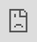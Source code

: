 ```yaml
---
title: "Shiny"
subtitle: "Se Statistic"  
author: 
  - "Flo"
  - "Rudi"
  - "Manuel"
date: '`r Sys.Date()`'
output:
  xaringan::moon_reader:
    lib_dir: libs
    css: xaringan-themer.css
    nature:
      highlightStyle: github
      highlightLines: true
      countIncrementalSlides: false
      beforeInit: "https://platform.twitter.com/widgets.js"
---
```


```r
options(htmltools.dir.version = FALSE)
```

```r
xaringanthemer::style_duo(
  primary_color = "#025E73",
  secondary_color =  "#F2A341"
)
```
class: inverse, center

#Agenda

--

1.Was ist Shiny

--

2.Frontend/Backend

--

3.Layout  

--

4.Shiny Input/Output  

--

5.Shiny Reactivity

--

6.Abschluss

---
class: inverse, center, middle
#1. Was ist Shiny
---
###Was ist Shiny



<blockquote class="twitter-tweet tw-align-center" data-lang="de"><p lang="en" dir="ltr">You&#39;re doing it right if you get frustrated: if you&#39;re not frustrated, you&#39;re (probably) not stretching yourself mentally</p>&mdash; Hadley Wickham (@hadleywickham) <a href="https://twitter.com/hadleywickham/status/565516733516349441?ref_src=twsrc%5Etfw">11. Februar 2015</a></blockquote>
---
class: inverse, center, middle
#2. Frontend/Backend
---
###Frontend/Backend

---
<iframe 
  src="https://shiny.rstudio.com/gallery/mri-images.html" 
  style="position:absolute; top:0; left:0; bottom:0; right:0; width:100%; height:100vh; border:none; margin:0; padding:0; overflow:hidden; z-index:999999;"> 
</iframe>
---
class: inverse, center, middle
#3. Layout  
---
### Common Layout Options


.left-column[
```r
knitr::include_graphics("https://bookdown.org/weicheng/shinyTutorial/images/layout.png")
```
]

.right-column[
```r
library(shiny)

ui <- fluidPage( 
  sidebarLayout(
    sidebarPanel("side panel"),
    mainPanel("main panel")
  )
)

server <- function(input, output) { }

shinyApp(ui = ui, server = server)
```

```r
splitLayout("Object 1", "Object 2" )
```

```r
verticalLayout("Object 1", "Object 2", "Object 3")
```
]
---
### HTML Tags

110 HTML tags can be used with builder functions in RShiny

<!-- Unnamed arguments will be passed into the tag; named arguments will become tag attributes -->


```undefined
Link:           <a href="url">link text</a>  a("link text", href="url")
Image:          <img src="image.jpg">        img(src="image.png")
Linebreak:      <br>                         br()
Horizontal Line:<hr>                         hr()
Bold:           <strong>bold text</strong>   strong("bold text")
Italic:         <em>italic text</em>         em("italic text")
Lvl. 1 Header:  <h1>header<\h1>              h1("header")
Lvl. 2 Header:  <h2>header<\h2>              h2("header")
```



```undefined
tags$h1("header") <=> h1("header")
tags$iframe(...)
```


Using the HTML() function markes the argument as HTML and formats it accordingly.

CSS and JavaScript files can be linked.
---
### Layout Exercise
Create navbarPage layout with three different tabs:
  1. Tab called "Side Bar Layout":
    + Use the sidebar layout with the side bar on the right
    + Write some bold text in sidebar panel
    + Format the title text in main panel as a header
  2. Tab called "Image":
    + Use img() to insert the R studio logo and set the width to 50% <br> (You can use the URL in the linkToLogo variable)
  3. Tab called "Links":
    + Use split layout and split the tab in two columns with 75% und 25% of the total width
    + On the left side use HTML() with HTML tags to link to the R Shiny webpage
    + On the right side use the shiny function a() that simplyifies this

---
#4. Shiny Input/Output  
---
###Shiny Input/Output
...
---
<iframe 
  src="https://shiny.rstudio.com/gallery/widget-gallery.html" 
  style="position:absolute; top:0; left:0; bottom:0; right:0; width:130%; height:100vh; border:none; margin:0; padding:0; overflow:hidden; z-index:999999;"> 
</iframe>
---

class: inverse, center, middle
#5. Shiny Reactivity
---
class: inverse, center, middle
#Reactivity is where the SHINY Magic happens
---

###Reactivity makes Shiny responisive to User Input. 
-Server Function is "listening" for **Reactive Sources**

-Server sends Information to **Reactive Endpoint**  

https://shiny.rstudio.com/gallery/widget-gallery.html 

```r
knitr::include_graphics("img/reactivity1.png")
```
---
###Reactive sources
Reactive Input/ Reactive Values  
-actionButton()  
-selectInput()  
-textInput()  
-...  

```r
#UI
library(shiny)
ui <- fluidPage(
  numericInput(inputId ="num", label = h3("Numeric input"), value = 1), #<<
  hr(),
  fluidRow(column(3, verbatimTextOutput(outputId ="value")))
)

```

---
###reactive Endpoints
-plotOutput()  
-textOutput()  
-tableOutput()  
-...

```r
server <- function(input, output) {
  output$nthValue <- renderText({ as.character(input$n) }) #<<
}
```

---
###Reactive Enviroment
Reactive input can only be processed in an "reactive Enviroment"

**Input is not in an reactive Enviroment**
```r
server <- function(input, output) {
  # Not an reactive Enviroment
  # Will couse an ERROR
  input      <- input$n #<<
  output$nthValue <- input
}
```

--
**Input is in an reactive Enviroment**
```r
server <- function(input, output) {
  output$nthValue <- renderText({ as.character(input$n) }) #<<
}
```

---
###reactive expressions

**reactive()**  
-works like a normal function  
-reacts to any input change within the function  

```r
#reactive()
value <- reactive({
  input$num1 + input$num2
})
```

--

**eventReactive()**  
-works like a normal function  
-reacts to only one input change  

```r
#eventReactive()
value <- eventReactive(input$num1, {
  input$num1 + input$num2
  })
```

---
###reactive expressions  
-takes a `input` value and Returns a  new value  
-Can react to different Sources  
-Is smart, only recalculates after input source has changed  
-**call reactive expressions only in an reactive enviroment**  

```r
#reactive()
value <- reactive({
  input$num1 + input$num2
})

value2 <- reactive({
  value() + input$num3
})
```
---
###observers

**observe()**  
-doesen't return values  
-is used for side effects  
-only recalculates after input source has changed  

```r
observe({
  value <- input$num1 + input$num2
  output$nthValue <- renderText({ as.character(value) })
})
```

--
**observeEvent()**  
-Works like observe() is used for side effects  
-reacts to only one input  

```r
observeEvent(input$num1, {
  value <- input$num1 + input$num2
  output$nthValue <- renderText({ as.character(value) })
})
```
---
###Code Example in RStudio

---
###Task4 Reactivity
**Fill in the missing R Shiny Code**
1. finish the missing reactive functions
  
2. fill in the reactive Sources  
  
3.fill in the missing reactive Endpoints

---
class: inverse, center, middle
#6. Abschluss
---



